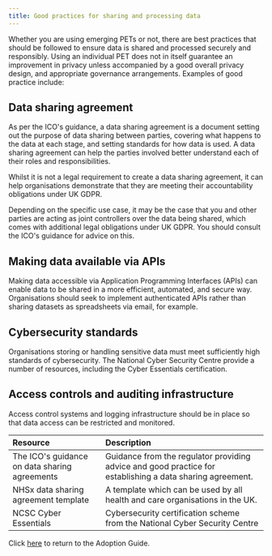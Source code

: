 ```yaml
---
title: Good practices for sharing and processing data
---
```



Whether you are using emerging PETs or not, there are best practices that should be followed to ensure data is shared and processed securely and responsibly. Using an individual PET does not in itself guarantee an improvement in privacy unless accompanied by a good overall privacy design, and appropriate governance arrangements. Examples of good practice include:

## Data sharing agreement

As per <OutboundLink href="https://ico.org.uk/for-organisations/data-sharing-a-code-of-practice/data-sharing-agreements/">the ICO's guidance</OutboundLink>, a data sharing agreement is a document setting out the purpose of data sharing between parties, covering what happens to the data at each stage, and setting standards for how data is used. A data sharing agreement can help the parties involved better understand each of their roles and responsibilities.

Whilst it is not a legal requirement to create a data sharing agreement, it can help organisations demonstrate that they are meeting their accountability obligations under UK GDPR.

Depending on the specific use case, it may be the case that you and other parties are acting as joint controllers over the data being shared, which comes with additional legal obligations under UK GDPR. You should consult the <OutboundLink href="https://ico.org.uk/for-organisations/guide-to-data-protection/guide-to-the-general-data-protection-regulation-gdpr/controllers-and-processors/what-does-it-mean-if-you-are-joint-controllers/">ICO's guidance</OutboundLink> for advice on this.

## Making data available via APIs

Making data accessible via Application Programming Interfaces (APIs) can enable data to be shared in a more efficient, automated, and secure way. Organisations should seek to implement authenticated APIs rather than sharing datasets as spreadsheets via email, for example.

## Cybersecurity standards

Organisations storing or handling sensitive data must meet sufficiently high standards of cybersecurity. The National Cyber Security Centre provide a number of resources, including the <OutboundLink href="https://www.ncsc.gov.uk/cyberessentials/overview">Cyber Essentials</OutboundLink> certification.

## Access controls and auditing infrastructure

Access control systems and logging infrastructure should be in place so that data access can be restricted and monitored.

<Collapse label="Resources">

| Resource                                                                                                                                                                        | Description                                                                                               |
| :------------------------------------------------------------------------------------------------------------------------------------------------------------------------------ | :-------------------------------------------------------------------------------------------------------- |
| <OutboundLink href="https://ico.org.uk/for-organisations/data-sharing-a-code-of-practice/data-sharing-agreements/">The ICO's guidance on data sharing agreements</OutboundLink> | Guidance from the regulator providing advice and good practice for establishing a data sharing agreement. |
| <OutboundLink href="https://www.nhsx.nhs.uk/information-governance/guidance/data-sharing-agreement-template/">NHSx data sharing agreement template</OutboundLink>               | A template which can be used by all health and care organisations in the UK.                              |
| <OutboundLink href="https://www.ncsc.gov.uk/cyberessentials/overview">NCSC Cyber Essentials</OutboundLink>                                                                      | Cybersecurity certification scheme from the National Cyber Security Centre                                |

</Collapse>

Click [here](/adoption-guide) to return to the Adoption Guide.
